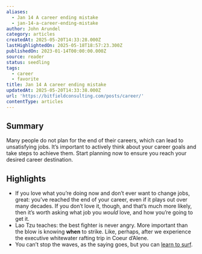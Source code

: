 ```yaml
---
aliases:
  - Jan 14 A career ending mistake
  - jan-14-a-career-ending-mistake
author: John Arundel
category: articles
createdAt: 2025-05-20T14:33:28.000Z
lastHighlightedOn: 2025-05-18T18:57:23.300Z
publishedOn: 2023-01-14T00:00:00.000Z
source: reader
status: seedling
tags:
  - career
  - favorite
title: Jan 14 A career ending mistake
updatedAt: 2025-05-20T14:33:38.000Z
url: 'https://bitfieldconsulting.com/posts/career/'
contentType: articles
---
```

## Summary

Many people do not plan for the end of their careers, which can lead to unsatisfying jobs. It’s important to actively think about your career goals and take steps to achieve them. Start planning now to ensure you reach your desired career destination.

## Highlights

- If you love what you’re doing now and don’t ever want to change jobs, great: you’ve reached the end of your career, even if it plays out over many decades. If you don’t love it, though, and that’s much more likely, then it’s worth asking what job you _would_ love, and how you’re going to get it.
- Lao Tzu teaches: the best fighter is never angry. More important than the blow is knowing **when** to strike. Like, perhaps, after we experience the executive whitewater rafting trip in Coeur d’Alene.
- You can’t stop the waves, as the saying goes, but you can [learn to surf](https://bitfieldconsulting.com/posts/tao-of-go).
